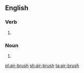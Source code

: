 {{also|airbrush|air brush}}
==English==

===Verb===
{{en-verb|head=[[air]]-[[brush]]|air-brushes|air-brushing|air-brushed}}

# {{alternative spelling of|airbrush|lang=en}}

===Noun===
{{en-noun|head=[[air]]-[[brush]]|es}}

# {{alternative spelling of|airbrush|lang=en}}

[[pl:air-brush]]
[[sh:air-brush]]
[[ta:air-brush]]
